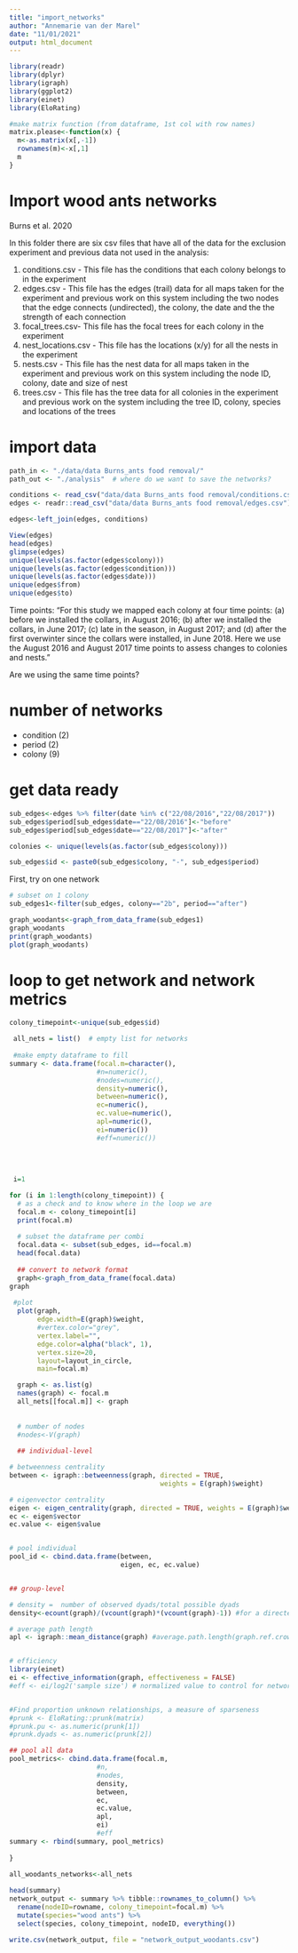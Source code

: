 ```yaml
---
title: "import_networks"
author: "Annemarie van der Marel"
date: "11/01/2021"
output: html_document
---
```


```r
library(readr)
library(dplyr)
library(igraph)
library(ggplot2)
library(einet)
library(EloRating)
```

```r
#make matrix function (from dataframe, 1st col with row names)
matrix.please<-function(x) {
  m<-as.matrix(x[,-1])
  rownames(m)<-x[,1]
  m
}
```



# Import wood ants networks
Burns et al. 2020

In this folder there are six csv files that have all of the data for the 
exclusion experiment and previous data not used in the analysis:

1. conditions.csv     - This file has the conditions that each colony belongs to in the experiment
2. edges.csv          - This file has the edges (trail) data for all maps taken for the
		    	experiment and previous work on this system including the two nodes
		    	that the edge connects (undirected), the colony, the date and the
		    	the strength of each connection
3. focal_trees.csv-     This file has the focal trees for each colony in the experiment
4. nest_locations.csv - This file has the locations (x/y) for all the nests in the 
			experiment
5. nests.csv	      - This file has the nest data for all maps taken in the experiment 
			and previous work on this system including the node ID, colony,
			date and size of nest
6. trees.csv	      - This file has the tree data for all colonies in the experiment and
			previous work on the system including the tree ID, colony, species 
			and locations of the trees

# import data
```r
path_in <- "./data/data Burns_ants food removal/"
path_out <- "./analysis"  # where do we want to save the networks?

conditions <- read_csv("data/data Burns_ants food removal/conditions.csv")
edges <- readr::read_csv("data/data Burns_ants food removal/edges.csv")

edges<-left_join(edges, conditions)

View(edges)
head(edges)
glimpse(edges)
unique(levels(as.factor(edges$colony)))
unique(levels(as.factor(edges$condition)))
unique(levels(as.factor(edges$date)))
unique(edges$from)
unique(edges$to)
```
Time points: "For this study we mapped each colony at four time points: (a) before we installed the collars, in August 2016; (b) after we installed the collars, in June 2017; (c) late in the season, in August 2017; and (d) after the first overwinter since the collars were installed, in June 2018. Here we use the August 2016 and August 2017 time points to assess changes to colonies and nests."

Are we using the same time points?


# number of networks
- condition (2)
- period (2)
- colony (9)

# get data ready

```r
sub_edges<-edges %>% filter(date %in% c("22/08/2016","22/08/2017"))
sub_edges$period[sub_edges$date=="22/08/2016"]<-"before"
sub_edges$period[sub_edges$date=="22/08/2017"]<-"after"

colonies <- unique(levels(as.factor(sub_edges$colony)))

sub_edges$id <- paste0(sub_edges$colony, "-", sub_edges$period)


```


First, try on one network
```r
# subset on 1 colony
sub_edges1<-filter(sub_edges, colony=="2b", period=="after")

graph_woodants<-graph_from_data_frame(sub_edges1)
graph_woodants
print(graph_woodants)
plot(graph_woodants)

```
# loop to get network and network metrics
```r

colony_timepoint<-unique(sub_edges$id)

 all_nets = list()  # empty list for networks
 
 #make empty dataframe to fill
summary <- data.frame(focal.m=character(), 
                      #n=numeric(), 
                      #nodes=numeric(),
                      density=numeric(), 
                      between=numeric(),
                      ec=numeric(), 
                      ec.value=numeric(),
                      apl=numeric(),
                      ei=numeric())
                      #eff=numeric())
                                    
 
 
  
 i=1

for (i in 1:length(colony_timepoint)) {
  # as a check and to know where in the loop we are 
  focal.m <- colony_timepoint[i]
  print(focal.m) 
  
  # subset the dataframe per combi
  focal.data <- subset(sub_edges, id==focal.m)
  head(focal.data)
  
  ## convert to network format
  graph<-graph_from_data_frame(focal.data)
graph 
  
 #plot 
  plot(graph, 
       edge.width=E(graph)$weight,
       #vertex.color="grey",
       vertex.label="",
       edge.color=alpha("black", 1),
       vertex.size=20,
       layout=layout_in_circle,
       main=focal.m)

  graph <- as.list(g)
  names(graph) <- focal.m
  all_nets[[focal.m]] <- graph
  
  
  # number of nodes
  #nodes<-V(graph)
  
  ## individual-level 

# betweenness centrality
between <- igraph::betweenness(graph, directed = TRUE,
                                      weights = E(graph)$weight)

# eigenvector centrality
eigen <- eigen_centrality(graph, directed = TRUE, weights = E(graph)$weight)
ec <- eigen$vector
ec.value <- eigen$value


# pool individual
pool_id <- cbind.data.frame(between, 
                            eigen, ec, ec.value)


## group-level 

# density =  number of observed dyads/total possible dyads
density<-ecount(graph)/(vcount(graph)*(vcount(graph)-1)) #for a directed network

# average path length
apl <- igraph::mean_distance(graph) #average.path.length(graph.ref.crowd) 


# efficiency
library(einet)
ei <- effective_information(graph, effectiveness = FALSE)
#eff <- ei/log2('sample size') # normalized value to control for network size 


#Find proportion unknown relationships, a measure of sparseness
#prunk <- EloRating::prunk(matrix)
#prunk.pu <- as.numeric(prunk[1])
#prunk.dyads <- as.numeric(prunk[2])

## pool all data
pool_metrics<- cbind.data.frame(focal.m,
                      #n, 
                      #nodes,
                      density, 
                      between,
                      ec, 
                      ec.value,
                      apl,
                      ei)
                      #eff
summary <- rbind(summary, pool_metrics)
                        
}
 
all_woodants_networks<-all_nets

head(summary)
network_output <- summary %>% tibble::rownames_to_column() %>%
  rename(nodeID=rowname, colony_timepoint=focal.m) %>%
  mutate(species="wood ants") %>%
  select(species, colony_timepoint, nodeID, everything())

write.csv(network_output, file = "network_output_woodants.csv")
 
```





